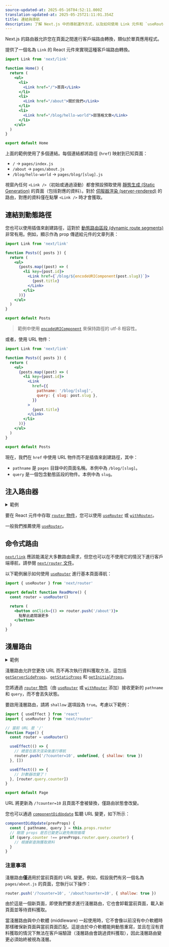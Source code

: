 ```yaml
---
source-updated-at: 2025-05-16T04:52:11.000Z
translation-updated-at: 2025-05-25T21:11:01.354Z
title: 連結與導航
description: 了解 Next.js 中的導航運作方式，以及如何使用 Link 元件和 `useRouter` 鉤子。
---
```


Next.js 的路由器允許您在頁面之間進行客戶端路由轉換，類似於單頁應用程式。

提供了一個名為 `Link` 的 React 元件來實現這種客戶端路由轉換。

```jsx
import Link from 'next/link'

function Home() {
  return (
    <ul>
      <li>
        <Link href="/">首頁</Link>
      </li>
      <li>
        <Link href="/about">關於我們</Link>
      </li>
      <li>
        <Link href="/blog/hello-world">部落格文章</Link>
      </li>
    </ul>
  )
}

export default Home
```

上面的範例使用了多個連結。每個連結都將路徑 (`href`) 映射到已知頁面：

- `/` → `pages/index.js`
- `/about` → `pages/about.js`
- `/blog/hello-world` → `pages/blog/[slug].js`

視窗內任何 `<Link />`（初始或通過滾動）都會預設預取使用 [靜態生成 (Static Generation)](/docs/pages/building-your-application/data-fetching/get-static-props) 的頁面（包括對應的資料）。對於 [伺服器渲染 (server-rendered)](/docs/pages/building-your-application/data-fetching/get-server-side-props) 的路由，對應的資料僅在點擊 `<Link />` 時才會獲取。

## 連結到動態路徑

您也可以使用插值來創建路徑，這對於 [動態路由區段 (dynamic route segments)](/docs/pages/building-your-application/routing/dynamic-routes) 非常有用。例如，顯示作為 prop 傳遞給元件的文章列表：

```jsx
import Link from 'next/link'

function Posts({ posts }) {
  return (
    <ul>
      {posts.map((post) => (
        <li key={post.id}>
          <Link href={`/blog/${encodeURIComponent(post.slug)}`}>
            {post.title}
          </Link>
        </li>
      ))}
    </ul>
  )
}

export default Posts
```

> 範例中使用 [`encodeURIComponent`](https://developer.mozilla.org/docs/Web/JavaScript/Reference/Global_Objects/encodeURIComponent) 來保持路徑的 utf-8 相容性。

或者，使用 URL 物件：

```jsx
import Link from 'next/link'

function Posts({ posts }) {
  return (
    <ul>
      {posts.map((post) => (
        <li key={post.id}>
          <Link
            href={{
              pathname: '/blog/[slug]',
              query: { slug: post.slug },
            }}
          >
            {post.title}
          </Link>
        </li>
      ))}
    </ul>
  )
}

export default Posts
```

現在，我們在 `href` 中使用 URL 物件而不是插值來創建路徑，其中：

- `pathname` 是 `pages` 目錄中的頁面名稱。本例中為 `/blog/[slug]`。
- `query` 是一個包含動態區段的物件。本例中為 `slug`。

## 注入路由器

<details>
  <summary>範例</summary>

- [動態路由 (Dynamic Routing)](https://github.com/vercel/next.js/tree/canary/examples/dynamic-routing)

</details>

要在 React 元件中存取 [`router` 物件](/docs/pages/api-reference/functions/use-router#router-object)，您可以使用 [`useRouter`](/docs/pages/api-reference/functions/use-router) 或 [`withRouter`](/docs/pages/api-reference/functions/use-router#withrouter)。

一般我們推薦使用 [`useRouter`](/docs/pages/api-reference/functions/use-router)。

## 命令式路由

[`next/link`](/docs/pages/api-reference/components/link) 應該能滿足大多數路由需求，但您也可以在不使用它的情況下進行客戶端導航，請參閱 [`next/router` 文件](/docs/pages/api-reference/functions/use-router)。

以下範例展示如何使用 [`useRouter`](/docs/pages/api-reference/functions/use-router) 進行基本頁面導航：

```jsx
import { useRouter } from 'next/router'

export default function ReadMore() {
  const router = useRouter()

  return (
    <button onClick={() => router.push('/about')}>
      點擊此處閱讀更多
    </button>
  )
}
```

## 淺層路由

<details>
  <summary>範例</summary>

- [淺層路由 (Shallow Routing)](https://github.com/vercel/next.js/tree/canary/examples/with-shallow-routing)

</details>

淺層路由允許您更改 URL 而不再次執行資料獲取方法，這包括 [`getServerSideProps`](/docs/pages/building-your-application/data-fetching/get-server-side-props)、[`getStaticProps`](/docs/pages/building-your-application/data-fetching/get-static-props) 和 [`getInitialProps`](/docs/pages/api-reference/functions/get-initial-props)。

您將通過 [`router` 物件](/docs/pages/api-reference/functions/use-router#router-object)（由 [`useRouter`](/docs/pages/api-reference/functions/use-router) 或 [`withRouter`](/docs/pages/api-reference/functions/use-router#withrouter) 添加）接收更新的 `pathname` 和 `query`，而不會丟失狀態。

要啟用淺層路由，請將 `shallow` 選項設為 `true`。考慮以下範例：

```jsx
import { useEffect } from 'react'
import { useRouter } from 'next/router'

// 當前 URL 是 '/'
function Page() {
  const router = useRouter()

  useEffect(() => {
    // 總是在首次渲染後進行導航
    router.push('/?counter=10', undefined, { shallow: true })
  }, [])

  useEffect(() => {
    // 計數器改變了！
  }, [router.query.counter])
}

export default Page
```

URL 將更新為 `/?counter=10` 且頁面不會被替換，僅路由狀態會改變。

您也可以通過 [`componentDidUpdate`](https://react.dev/reference/react/Component#componentdidupdate) 監聽 URL 變更，如下所示：

```jsx
componentDidUpdate(prevProps) {
  const { pathname, query } = this.props.router
  // 驗證 props 是否已變更以避免無限循環
  if (query.counter !== prevProps.router.query.counter) {
    // 根據新查詢獲取資料
  }
}
```

### 注意事項

淺層路由**僅**適用於當前頁面的 URL 變更。例如，假設我們有另一個名為 `pages/about.js` 的頁面，您執行以下操作：

```js
router.push('/?counter=10', '/about?counter=10', { shallow: true })
```

由於這是一個新頁面，即使我們要求進行淺層路由，它也會卸載當前頁面，載入新頁面並等待資料獲取。

當淺層路由與中介軟體 (middleware) 一起使用時，它不會像以前沒有中介軟體時那樣確保新頁面與當前頁面匹配。這是由於中介軟體能夠動態重寫，並且在沒有資料獲取的情況下無法在客戶端驗證（淺層路由會跳過資料獲取），因此淺層路由變更必須始終被視為淺層。